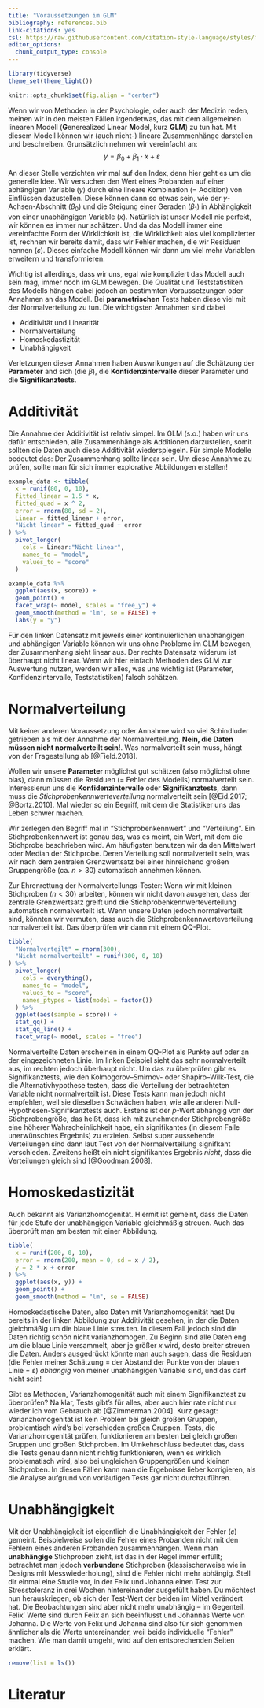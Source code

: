```yaml
---
title: "Voraussetzungen im GLM"
bibliography: references.bib
link-citations: yes
csl: https://raw.githubusercontent.com/citation-style-language/styles/master/apa.csl
editor_options: 
  chunk_output_type: console
---
```


```r
library(tidyverse)
theme_set(theme_light())

knitr::opts_chunk$set(fig.align = "center")
```


Wenn wir von Methoden in der Psychologie, oder auch der Medizin reden, meinen wir in den meisten Fällen irgendetwas, das mit dem allgemeinen linearen Modell (**G**enerealized **L**inear **M**odel, kurz **GLM**) zu tun hat. Mit diesem Modell können wir (auch nicht-) lineare Zusammenhänge darstellen und beschreiben. Grunsätzlich nehmen wir vereinfacht an: $$ y = \beta_0 + \beta_1\cdot x + \varepsilon $$

An dieser Stelle verzichten wir mal auf den Index, denn hier geht es um die generelle Idee. Wir versuchen den Wert eines Probanden auf einer abhängigen Variable ($y$) durch eine lineare Kombination (= Addition) von Einflüssen dazustellen. Diese können dann so etwas sein, wie der $y$-Achsen-Abschnitt ($\beta_0$) und die Steigung einer Geraden ($\beta_1$) in Abhängigkeit von einer unabhängigen Variable ($x$). Natürlich ist unser Modell nie perfekt, wir können es immer nur schätzen. Und da das Modell immer eine vereinfachte Form der Wirklichkeit ist,  die Wirklichkeit alos viel komplizierter ist, rechnen wir bereits damit, dass wir Fehler machen, die wir Residuen nennen ($\varepsilon$). Dieses einfache Modell können wir dann um viel mehr Variablen erweitern und transformieren.

Wichtig ist allerdings, dass wir uns, egal wie kompliziert das Modell auch sein mag, immer noch im GLM bewegen. Die Qualität und Teststatistiken des Modells hängen dabei jedoch an bestimmten Voraussetzungen oder Annahmen an das Modell. Bei **parametrischen** Tests haben diese viel mit der Normalverteilung zu tun. Die wichtigsten Annahmen sind dabei

* Additivität und Linearität
* Normalverteilung
* Homoskedastizität
* Unabhängigkeit

Verletzungen dieser Annahmen haben Auswrikungen auf die Schätzung der **Parameter** and sich (die $\beta$), die **Konfidenzintervalle** dieser Parameter und die **Signifikanztests**.


# Additivität
Die Annahme der Additivität ist relativ simpel. Im GLM (s.o.) haben wir uns dafür entschieden, alle Zusammenhänge als Additionen darzustellen, somit sollten die Daten auch diese Additivität wiederspiegeln. Für simple Modelle bedeutet das: Der Zusammenhang sollte linear sein. Um diese Annahme zu prüfen, sollte man für sich immer explorative Abbildungen erstellen!

```r
example_data <- tibble(
  x = runif(80, 0, 10),
  fitted_linear = 1.5 * x,
  fitted_quad = x ^ 2,
  error = rnorm(80, sd = 2),
  Linear = fitted_linear + error,
  "Nicht linear" = fitted_quad + error
) %>% 
  pivot_longer(
    cols = Linear:"Nicht linear",
    names_to = "model",
    values_to = "score"
  )

example_data %>% 
  ggplot(aes(x, score)) +
  geom_point() +
  facet_wrap(~ model, scales = "free_y") +
  geom_smooth(method = "lm", se = FALSE) +
  labs(y = "y")
```

Für den linken Datensatz mit jeweils einer kontinuierlichen unabhängigen und abhängigen Variable können wir uns ohne Probleme im GLM bewegen, der Zusammenhang sieht linear aus. Der rechte Datensatz widerum ist überhaupt nicht linear. Wenn wir hier einfach Methoden des GLM zur Auswertung nutzen, werden wir alles, was uns wichtig ist (Parameter, Konfidenzintervalle, Teststatistiken) falsch schätzen.

# Normalverteilung
Mit keiner anderen Voraussetzung oder Annahme wird so viel Schindluder getrieben als mit der Annahme der Normalverteilung. **Nein, die Daten müssen nicht normalverteilt sein!**. Was normalverteilt sein muss, hängt von der Fragestellung ab [@Field.2018].

Wollen wir unsere **Parameter** möglichst gut schätzen (also möglichst ohne bias), dann müssen die Residuen (= Fehler des Modells) normalverteilt sein. Interessierun uns die **Konfidenzintervalle** oder **Signifikanztests**, dann muss die *Stichprobenkennwerteverteilung* normalverteilt sein [@Eid.2017; @Bortz.2010]. Mal wieder so ein Begriff, mit dem die Statistiker uns das Leben schwer machen.

Wir zerlegen den Begriff mal in "Stichprobenkennwert" und "Verteilung". Ein Stichprobenkennwert ist genau das, was es meint, ein Wert, mit dem die Stichprobe beschrieben wird. Am häufigsten benutzen wir da den Mittelwert oder Median der Stichprobe. Deren Verteilung soll normalverteilt sein, was wir nach dem zentralen Grenzwertsatz bei einer hinreichend großen Gruppengröße (ca. $n > 30$) automatisch annehmen können.

Zur Ehrenrettung der Normalverteilungs-Tester: Wenn wir mit kleinen Stichproben ($n < 30$) arbeiten, können wir nicht davon ausgehen, dass der zentrale Grenzwertsatz greift und die Stichprobenkennwerteverteilung automatisch normalverteilt ist. Wenn unsere Daten jedoch normalverteilt sind, könnten wir vermuten, dass auch die Stichprobenkennwerteverteilung normalverteilt ist. Das überprüfen wir dann mit einem QQ-Plot.

```r
tibble(
  "Normalverteilt" = rnorm(300),
  "Nicht normalverteilt" = runif(300, 0, 10)
) %>% 
  pivot_longer(
    cols = everything(),
    names_to = "model",
    values_to = "score",
    names_ptypes = list(model = factor())
  ) %>% 
  ggplot(aes(sample = score)) +
  stat_qq() +
  stat_qq_line() +
  facet_wrap(~ model, scales = "free")
```

Normalverteilte Daten erscheinen in einem QQ-Plot als Punkte auf oder an der eingezeichneten Linie. Im linken Beispiel sieht das sehr normalverteilt aus, im rechten jedoch überhaupt nicht. Um das zu überprüfen gibt es Signifikanztests, wie den Kolmogorov–Smirnov- oder Shapiro–Wilk-Test, die die Alternativhypothese testen, dass die Verteilung der betrachteten Variable nicht normalverteilt ist. Diese Tests kann man jedoch nicht empfehlen, weil sie dieselben Schwächen haben, wie alle anderen Null-Hypothesen-Signifikanztests auch. Erstens ist der  $p$-Wert  abhängig von der Stichprobengröße, das heißt, dass ich mit zunehmender Stichprobengröße eine höherer Wahrscheinlichkeit habe, ein signifikantes (in diesem Falle unerwünschtes Ergebnis) zu erzielen. Selbst super aussehende Verteilungen sind dann laut Test von der Normalverteilung signifkant verschieden. Zweitens heißt ein nicht signifikantes Ergebnis *nicht*, dass die Verteilungen gleich sind [@Goodman.2008].

# Homoskedastizität
Auch bekannt als Varianzhomogenität. Hiermit ist gemeint, dass die Daten für jede Stufe der unabhängigen Variable gleichmäßig streuen. Auch das überprüft man am besten mit einer Abbildung.

```r
tibble(
  x = runif(200, 0, 10),
  error = rnorm(200, mean = 0, sd = x / 2),
  y = 2 * x + error
) %>% 
  ggplot(aes(x, y)) +
  geom_point() +
  geom_smooth(method = "lm", se = FALSE)
```

Homoskedastische Daten, also Daten mit Varianzhomogenität hast Du bereits in der linken Abbildung zur Additivität gesehen, in der die Daten gleichmäßig um die blaue Linie streuten. In diesem Fall jedoch sind die Daten richtig schön nicht varianzhomogen. Zu Beginn sind alle Daten eng um die blaue Linie versammelt, aber je größer $x$ wird, desto breiter streuen die Daten. Anders ausgedrückt könnte man auch sagen, dass die Residuen (die Fehler meiner Schätzung = der Abstand der Punkte von der blauen Linie = $\varepsilon$) *abhängig* von meiner unabhängigen Variable sind, und das darf nicht sein!

Gibt es Methoden, Varianzhomogenität auch mit einem Signifikanztest zu überprüfen? Na klar, Tests gibt's für alles, aber auch hier rate nicht nur wieder ich vom Gebrauch ab [@Zimmerman.2004]. Kurz gesagt: Varianzhomogenität ist kein Problem bei gleich großen Gruppen, problemtisch wird's bei verschieden großen Gruppen. Tests, die Varianzhomogenität prüfen, funktionieren am besten bei gleich großen Gruppen und großen Stichproben. Im Umkehrschluss bedeutet das, dass die Tests genau dann nicht richtig funktionieren, wenn es wirklich problematisch wird, also bei ungleichen Gruppengrößen und kleinen Stichproben. In diesen Fällen kann man die Ergebnisse lieber korrigieren, als die Analyse aufgrund von vorläufigen Tests gar nicht durchzuführen.


# Unabhängigkeit
Mit der Unabhängigkeit ist eigentlich die Unabhängigkeit der Fehler ($\varepsilon$) gemeint. Beispielweise sollen die Fehler eines Probanden nicht mit den Fehlern eines anderen Probanden zusammenhängen. Wenn man **unabhängige** Stichproben zieht, ist das in der Regel immer erfüllt; betrachtet man jedoch **verbundene** Stichproben (klassischerweise wie in Designs mit Messwiederholung), sind die Fehler nicht mehr abhängig. Stell dir einmal eine Studie vor, in der Felix und Johanna einen Test zur Stresstoleranz in drei Wochen hintereinander ausgefüllt haben. Du möchtest nun herauskriegen, ob sich der Test-Wert der beiden im Mittel verändert hat. Die Beobachtungen sind aber nicht mehr unabhängig -- im Gegenteil. Felix' Werte sind durch Felix an sich beeinflusst und Johannas Werte von Johanna. Die Werte von Felix und Johanna sind also für sich genommen ähnlicher als die Werte untereinander, weil beide individuelle "Fehler" machen. Wie man damit umgeht, wird auf den entsprechenden Seiten erklärt.


```r
remove(list = ls())
```


# Literatur